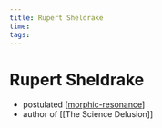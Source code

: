 ```yaml
---
title: Rupert Sheldrake
time:
tags:
---
```


# Rupert Sheldrake

- postulated [[morphic-resonance]]
- author of [[The Science Delusion]]

[//begin]: # "Autogenerated link references for markdown compatibility"
[morphic-resonance]: morphic-resonance "Morphic Resonance"
[//end]: # "Autogenerated link references"
